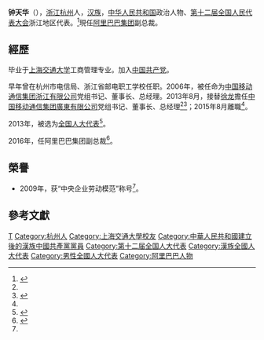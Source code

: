 {{Infobox officeholder
| 姓名          = 钟天华
| 性別                      = 男
| 民族                        = [[汉族|汉族]]
| 出生日期                  = {{birth year and age|1962}}
| 出生地點                  = 
| 國籍                      = 
| 政黨                      ={{中国共产党}}
| 母校                      =[[上海交通大学|上海交通大学]]
}}
'''钟天华'''（{{bd|1962年||}}），[[浙江|浙江]][[杭州|杭州]]人，[[汉族|汉族]]，[[中华人民共和国|中华人民共和国]]政治人物、[[第十二届全国人民代表大会|第十二届全国人民代表大会]]浙江地区代表。<ref name=":0">{{cite news |author1=郭晓峰 |title=钟天华履新广东移动 奚国华亲赴广东宣布 |url=https://tech.qq.com/a/20130828/018524.htm |accessdate=2021-01-29 |publisher=腾讯科技 |date=2013-08-28}}</ref>現任[[阿里巴巴集团|阿里巴巴集团]]副总裁。

==經歷==
毕业于[[上海交通大学|上海交通大学]]工商管理专业。加入[[中国共产党|中国共产党]]。

早年曾在杭州市电信局、浙江省邮电职工学校任职。2006年，被任命为[[浙江移動|中国移动通信集团浙江有限公司]]党组书记、董事长、总经理。2013年8月，接替[[徐龙_(1957年)|徐龙]]擔任[[廣東移動|中国移动通信集团廣東有限公司]]党组书记、董事长、总经理<ref name=":0" /><ref name=":1">{{cite news |title=【独家】广东移动总经理钟天华被免职 |url=http://news.iqilu.com/shandong/lushang/2015/0820/2524360.shtml |accessdate=2021-01-29 |publisher=齊魯網 |date=2015-08-20}}</ref>；2015年8月離職<ref name=":1" />。

2013年，被选为[[全国人大代表|全国人大代表]]<ref>{{cite news|title=全国人大代表信息-钟天华|url= http://210.82.31.1:8084/delegate/viewDelegate.action?dbid=120895|accessdate=2013-03-28|newspaper=全国人大网|archive-url=https://web.archive.org/web/20190701170735/http://www.npc.gov.cn/delegate/viewDelegate.action?dbid=120895|archive-date=2019-07-01|dead-url=yes}}</ref>。

2016年，任阿里巴巴集团副总裁<ref>{{cite news |title=原广东移动党组书记、董事长钟天华加盟阿里巴巴任副总裁 |url=http://www.ithome.com/html/it/253320.htm |accessdate=2021-01-29 |publisher=IT之家 |date=2016-08-29}}</ref>。

==榮譽==
* 2009年，获“中央企业劳动模范”称号<ref name=":0" />。

==參考文獻==
{{reflist}}

{{中国政治人物小作品}}

{{DEFAULTSORT:Zhong}}
[[Category:鐘姓|T]]
[[Category:杭州人|Category:杭州人]]
[[Category:上海交通大學校友|Category:上海交通大學校友]]
[[Category:中華人民共和國建立後的漢族中國共產黨黨員|Category:中華人民共和國建立後的漢族中國共產黨黨員]]
[[Category:第十二届全国人大代表|Category:第十二届全国人大代表]]
[[Category:漢族全國人大代表|Category:漢族全國人大代表]]
[[Category:男性全國人大代表|Category:男性全國人大代表]]
[[Category:阿里巴巴人物|Category:阿里巴巴人物]]